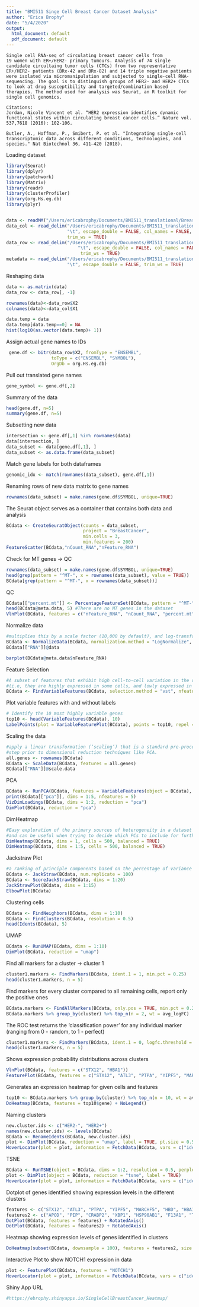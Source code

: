 ```yaml
---
title: "BMI511 Singe Cell Breast Cancer Dataset Analysis"
author: "Erica Brophy"
date: "5/4/2020"
output:
  html_document: default
  pdf_document: default
---
```


```
Single cell RNA-seq of circulating breast cancer cells from 
19 women with ER+/HER2- primary tumours. Analysis of 74 single candidate circultaing tumor cells (CTCs) from two representative ER+/HER2- patients (BRx-42 and BRx-82) and 14 triple negative patients were isolated via micromanipulation and subjected to single-cell RNA-sequencing. The goal is to distinguish groups of HER2- and HER2+ CTCs to look at drug susceptibility and targeted/combination based therapies. The method used for analysis was Seurat, an R toolkit for single cell genomics.

Citations:
Jordan, Nicole Vincent et al. “HER2 expression identifies dynamic functional states within circulating breast cancer cells.” Nature vol. 537,7618 (2016): 102-106. 

Butler, A., Hoffman, P., Smibert, P. et al. "Integrating single-cell transcriptomic data across different conditions, technologies, and species." Nat Biotechnol 36, 411–420 (2018).

```

Loading dataset
```r
library(Seurat)
library(dplyr)
library(patchwork)
library(Matrix)
library(readr)
library(clusterProfiler)
library(org.Hs.eg.db)
library(plyr)


data <- readMM("/Users/ericabrophy/Documents/BMI511_translational/BreastCancerDataset/E-GEOD-75367.aggregated_filtered_counts.mtx")
data_col <- read_delim("/Users/ericabrophy/Documents/BMI511_translational/BreastCancerDataset/E-GEOD-75367.aggregated_filtered_counts.mtx_cols", 
                       "\t", escape_double = FALSE, col_names = FALSE, 
                       trim_ws = TRUE)
data_row <- read_delim("/Users/ericabrophy/Documents/BMI511_translational/BreastCancerDataset/E-GEOD-75367.aggregated_filtered_counts.mtx_rows", 
                           "\t", escape_double = FALSE, col_names = FALSE, 
                            trim_ws = TRUE)
metadata <- read_delim("/Users/ericabrophy/Documents/BMI511_translational/BreastCancerDataset/E-GEOD-75367.sdrf.txt", 
                       "\t", escape_double = FALSE, trim_ws = TRUE)
```


Reshaping data
```r
data <- as.matrix(data)
data_row <- data_row[, -1]

rownames(data)<-data_row$X2
colnames(data)<-data_col$X1

data.temp = data
data.temp[data.temp==0] = NA
hist(log10(as.vector(data.temp)+ 1))
```

Assign actual gene names to IDs 
```r
 gene.df <- bitr(data_row$X2, fromType = "ENSEMBL",
                 toType = c("ENSEMBL", "SYMBOL"),
                 OrgDb = org.Hs.eg.db)

```

Pull out translated gene names 
```r
gene_symbol <- gene.df[,2]
```

Summary of the data
```r
head(gene.df, n=5)
summary(gene.df, n=5)
```

Subsetting new data
```r
intersection <- gene.df[,1] %in% rownames(data) 
data[intersection, ]
data_subset <- data[gene.df[,1], ]
data_subset <- as.data.frame(data_subset)
```

Match gene labels for both dataframes
```r
genomic_idx <- match(rownames(data_subset), gene.df[,1])
```

Renaming rows of new data matrix to gene names
```r
rownames(data_subset) = make.names(gene.df$SYMBOL, unique=TRUE)
```

The Seurat object serves as a container that contains both data and analysis
```r
BCdata <- CreateSeuratObject(counts = data_subset, 
                             project = "BreastCancer", 
                             min.cells = 3, 
                             min.features = 200)
FeatureScatter(BCdata,"nCount_RNA","nFeature_RNA")

```

Check for MT genes -> QC
```r
rownames(data_subset) = make.names(gene.df$SYMBOL, unique=TRUE)
head(grep(pattern = "^MT-", x = rownames(data_subset), value = TRUE))
BCdata[grep(pattern = "^MT-", x = rownames(data_subset))]
```

QC
```r
BCdata[["percent.mt"]] <- PercentageFeatureSet(BCdata, pattern = "^MT-")
head(BCdata@meta.data, 5) #There are no MT genes in the dataset
VlnPlot(BCdata, features = c("nFeature_RNA", "nCount_RNA", "percent.mt"), ncol = 3)

```


Normalize data
```r
#multiplies this by a scale factor (10,000 by default), and log-transforms the result
BCdata <- NormalizeData(BCdata, normalization.method = "LogNormalize", scale.factor = 10000)
BCdata[["RNA"]]@data
```


```r
barplot(BCdata@meta.data$nFeature_RNA)
```

Feature Selection
```r
#A subset of features that exhibit high cell-to-cell variation in the dataset 
#(i.e, they are highly expressed in some cells, and lowly expressed in others)
BCdata <- FindVariableFeatures(BCdata, selection.method = "vst", nfeatures = 2000)
```

Plot variable features with and without labels
```r
# Identify the 10 most highly variable genes
top10 <- head(VariableFeatures(BCdata), 10)
LabelPoints(plot = VariableFeaturePlot(BCdata), points = top10, repel = TRUE)

```

Scaling the data
```r
#apply a linear transformation (‘scaling’) that is a standard pre-processing 
#step prior to dimensional reduction techniques like PCA. 
all.genes <- rownames(BCdata)
BCdata <- ScaleData(BCdata, features = all.genes)
BCdata[["RNA"]]@scale.data
```

PCA
```r
BCdata <- RunPCA(BCdata, features = VariableFeatures(object = BCdata), npcs = 30, verbose = FALSE, approx=FALSE)
print(BCdata[["pca"]], dims = 1:5, nfeatures = 5)
VizDimLoadings(BCdata, dims = 1:2, reduction = "pca")
DimPlot(BCdata, reduction = "pca")
```

DimHeatmap
```r
#Easy exploration of the primary sources of heterogeneity in a dataset
#and can be useful when trying to decide which PCs to include for further downstream analyses
DimHeatmap(BCdata, dims = 1, cells = 500, balanced = TRUE)
DimHeatmap(BCdata, dims = 1:5, cells = 500, balanced = TRUE)
```

Jackstraw Plot
```r
#a ranking of principle components based on the percentage of variance explained by each one
BCdata <- JackStraw(BCdata, num.replicate = 100)
BCdata <- ScoreJackStraw(BCdata, dims = 1:20)
JackStrawPlot(BCdata, dims = 1:15)
ElbowPlot(BCdata)
```

Clustering cells
```r
BCdata <- FindNeighbors(BCdata, dims = 1:10)
BCdata <- FindClusters(BCdata, resolution = 0.5)
head(Idents(BCdata), 5)
```

UMAP
```r
BCdata <- RunUMAP(BCdata, dims = 1:10)
DimPlot(BCdata, reduction = "umap")
```

Find all markers for a cluster -> cluster 1
```r
cluster1.markers <- FindMarkers(BCdata, ident.1 = 1, min.pct = 0.25)
head(cluster1.markers, n = 5)
```

Find markers for every cluster compared to all remaining cells, report only the positive ones
```r
BCdata.markers <- FindAllMarkers(BCdata, only.pos = TRUE, min.pct = 0.25, logfc.threshold = 0.25)
BCdata.markers %>% group_by(cluster) %>% top_n(n = 2, wt = avg_logFC)
```


The ROC test returns the ‘classification power’ for any individual marker (ranging from 0 - random, to 1 - perfect)
```r
cluster1.markers <- FindMarkers(BCdata, ident.1 = 0, logfc.threshold = 0.25, test.use = "roc", only.pos = TRUE)
head(cluster1.markers, n = 5)
```

Shows expression probability distributions across clusters
```r
VlnPlot(BCdata, features = c("STX12", "HBA1"))
FeaturePlot(BCdata, features = c("STX12", "ATL3", "PTPA", "YIPF5", "MARCHF5", "HBD", "HBA1", "HBA2","HBB", "CA1"))
```

Generates an expression heatmap for given cells and features
```r

top10 <- BCdata.markers %>% group_by(cluster) %>% top_n(n = 10, wt = avg_logFC)
DoHeatmap(BCdata, features = top10$gene) + NoLegend()

```

Naming clusters
```r

new.cluster.ids <- c("HER2-", "HER2+")
names(new.cluster.ids) <- levels(BCdata)
BCdata <- RenameIdents(BCdata, new.cluster.ids)
plot <- DimPlot(BCdata, reduction = "umap", label = TRUE, pt.size = 0.5) + NoLegend()
HoverLocator(plot = plot, information = FetchData(BCdata, vars = c("ident", "PC_1", "nFeature_RNA")))
```

TSNE
```r

BCdata <- RunTSNE(object = BCdata, dims = 1:2, resolution = 0.5, perplexity = 10)
plot <- DimPlot(object = BCdata, reduction = "tsne", label = TRUE)
HoverLocator(plot = plot, information = FetchData(BCdata, vars = c("ident", "PC_1", "nFeature_RNA")))
```

Dotplot of genes identified showing expression levels in the different clusters 
```r
features <- c("STX12", "ATL3", "PTPA", "YIPF5", "MARCHF5", "HBD", "HBA1", "HBA2","HBB", "CA1")
features2 <- c("APOD", "PIP", "CRABP2", "XBP1", "HSP90AB1", "F13A1", "TUBB1", "RGS18", "H2AC6", "CAVIN2", "CD226")
DotPlot(BCdata, features = features) + RotatedAxis()
DotPlot(BCdata, features = features2) + RotatedAxis()
```

Heatmap showing expression levels of genes identified in clusters 
```r
DoHeatmap(subset(BCdata, downsample = 100), features = features2, size = 3)
```

Interactive Plot to show NOTCH1 expression in data
```r
plot <- FeaturePlot(BCdata, features = "NOTCH1")
HoverLocator(plot = plot, information = FetchData(BCdata, vars = c("ident", "PC_1", "nFeature_RNA")))
```

Shiny App URL 
```r
#https://ebrophy.shinyapps.io/SingleCellBreastCancer_Heatmap/
```


